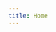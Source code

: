 ```yaml
---
title: Home
---
```




<Hero
  title="Looking for learning resources?"
  subtitle="DARIAH Campus is a pilot project exploring different ways of capturing and consolidating DARIAH learning resources."
  image={StudentImage}
  size="mediumish"
/>

<Container size="mediumish">
  <SearchBar />
</Container>

<Browse />

<FAQ />

<FeaturedVideos />

<Help />

